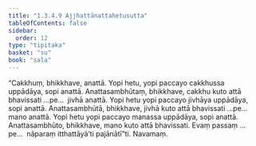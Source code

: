 ```yaml
---
title: "1.3.4.9 Ajjhattānattahetusutta"
tableOfContents: false
sidebar:
  order: 12
type: "tipitaka"
basket: "su"
book: "sala"
---
```



<DynamicBreadcrumb />

<Division number="142" book="sala">

<Paragraph number="799" book="sala">
“Cakkhuṃ, bhikkhave, anattā. Yopi hetu, yopi paccayo cakkhussa uppādāya, sopi anattā. Anattasambhūtaṃ, bhikkhave, cakkhu kuto attā bhavissati …pe…  jivhā anattā. Yopi hetu yopi paccayo jivhāya uppādāya, sopi anattā. Anattasambhūtā, bhikkhave, jivhā kuto attā bhavissati …pe…  mano anattā. Yopi hetu yopi paccayo manassa uppādāya, sopi anattā. Anattasambhūto, bhikkhave, mano kuto attā bhavissati. Evaṃ passaṃ …pe…  nāparaṃ itthattāyā’ti pajānātī”ti.

</Paragraph>
</Division>

<Paragraph number="800" type="center" book="sala">
Navamaṃ.
</Paragraph>